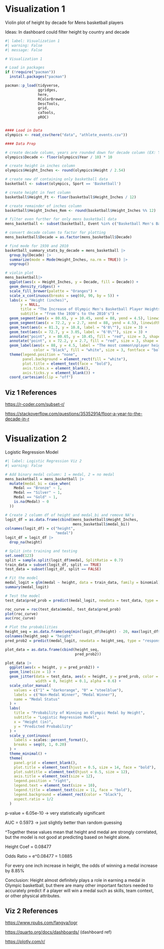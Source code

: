 # Visualization 1

Violin plot of height by decade for Mens basketball players

Ideas: In dashboard could filter height by country and decade

```r
#| label: Visualization 1
#| warning: False
#| message: False

# Visualization 1

# Load in packages
if (!require("pacman")) 
  install.packages("pacman")

pacman::p_load(tidyverse,
               ggridges,
               here,
               RColorBrewer,
               DescTools,
               grid,
               caTools,
               pROC)


#### Load in Data
olympics <- read_csv(here("data", "athlete_events.csv"))

#### Data Prep

# create decade column, years are rounded down for decade column (EX: Year=1896,Decade=1890)
olympics$Decade <- floor(olympics$Year / 10) * 10

# create height in inches column
olympics$Height_Inches <- round(olympics$Height / 2.54)

# create new df containing only basketball data
basketball <- subset(olympics, Sport == 'Basketball')

# create height in feet column
basketball$Height_Ft <- floor(basketball$Height_Inches / 12)

# create remainder of inches column
basketball$Height_Inches_Rem <- round(basketball$Height_Inches %% 12)

# filter even further for only mens basketball data
mens_basketball <- subset(basketball, Event %in% c("Basketball Men's Basketball"))

# convert decade column to factor for plotting
mens_basketball$Decade = as.factor(mens_basketball$Decade)

# find mode for 1930 and 2010
basketball_summary_stats_by_decade = mens_basketball |>
  group_by(Decade) |>
  summarize(mode = Mode(Height_Inches, na.rm = TRUE)) |>
  ungroup()

# violin plot
mens_basketball|>
  ggplot(aes(x = Height_Inches, y = Decade, fill = Decade)) +
  geom_density_ridges() +
  scale_fill_brewer(palette = "Oranges") +
  scale_x_continuous(breaks = seq(60, 90, by = 5)) +
  labs(x = "Height (inches)",
       y = NULL,
       title = "The Increase of Olympic Men's Basketball Player Heights",
       subtitle = "from the 1930's to the 2010's") +
  geom_segment(aes(x = 80.65, y = 10.45, xend = 88, yend = 4.5), linewidth = 0.3) +
  geom_segment(aes(x = 72.2, y = 2.7, xend = 88, yend = 4.5), linewidth = 0.3) +
  geom_text(aes(x = 81.3, y = 10.8, label = "6'8\""), size = 3) +
  geom_text(aes(x = 72.7, y = 3.05, label = "6'0\""), size = 3) +
  annotate("point", x = 80.65, y = 10.45, fill = "red", size = 3, shape = 21, stroke = 0.5) +
  annotate("point", x = 72.2, y = 2.7, fill = "red", size = 3, shape = 21, stroke = 0.5) +
  geom_label(aes(x = 88, y = 4.5, label = "The most common\nplayer height has\nincreased by 8 inches\nsince the 1930's"),
             color = "black", fill = "white", size = 3, fontface = "bold") +
  theme(legend.position = "none",
        panel.background = element_rect(fill = "white"),
        plot.title = element_text(face = "bold"),
        axis.ticks.x = element_blank(),
        axis.ticks.y = element_blank()) +
  coord_cartesian(clip = "off")
```

## Viz 1 References

<https://r-coder.com/subset-r/>

<https://stackoverflow.com/questions/35352914/floor-a-year-to-the-decade-in-r>

# Visualization 2

Logistic Regression Model

```r
#| label: Logistic Regression Viz 2
#| warning: False

# Add binary medal column: 1 = medal, 2 = no medal
mens_basketball = mens_basketball |>
  mutate(medal_bi = case_when(
    Medal == "Bronze" ~ 1,
    Medal == "Silver" ~ 1,
    Medal == "Gold" ~ 1,
    is.na(Medal) ~ 0
  ))

# Create 2 column df of height and medal_bi and remove NA's
logit_df = as.data.frame(cbind(mens_basketball$Height_Inches,
                               mens_basketball$medal_bi))
colnames(logit_df) = c("height",
                       "medal")
logit_df = logit_df |>
  drop_na(height)

# Split into training and testing
set.seed(123)
split = sample.split(logit_df$medal, SplitRatio = 0.7)
train_data = subset(logit_df, split == TRUE)
test_data = subset(logit_df, split == FALSE)

# Fit the model
medal_logit = glm(medal ~ height, data = train_data, family = binomial)
summary(medal_logit)

# Test the model
test_data$pred_prob = predict(medal_logit, newdata = test_data, type = "response")

roc_curve = roc(test_data$medal, test_data$pred_prob)
plot(roc_curve)
auc(roc_curve)

# Plot the probabilities
height_seq = as.data.frame(seq(min(logit_df$height) - 20, max(logit_df$height) + 20, length.out = 100))
colnames(height_seq) = "height"
pred_prob2 = predict(medal_logit, newdata = height_seq, type = "response")

plot_data = as.data.frame(cbind(height_seq,
                                pred_prob2))

plot_data |>
  ggplot(aes(x = height, y = pred_prob2)) +
  geom_line(size = 1) +
  geom_jitter(data = test_data, aes(x = height, y = pred_prob, color = as.factor(medal)),
              width = 0, height = 0.1, alpha = 0.6) + 
  scale_color_manual(
    values = c("1" = "darkorange", "0" = "steelblue"),
    labels = c("Non-Medal Winner", "Medal Winner"),
    name = "Medal Status"
  ) +
  labs(
    title = "Probability of Winning an Olympic Medal by Height",
    subtitle = "Logistic Regression Model",
    x = "Height (in)",
    y = "Predicted Probability"
  ) + 
  scale_y_continuous(
    labels = scales::percent_format(),
    breaks = seq(0, 1, 0.20)
  ) +
  theme_minimal() + 
  theme(
    panel.grid = element_blank(),
    plot.title = element_text(hjust = 0.5, size = 14, face = "bold"),
    plot.subtitle = element_text(hjust = 0.5, size = 12),
    axis.title = element_text(size = 12),
    legend.position = "right",
    legend.text = element_text(size = 10),
    legend.title = element_text(size = 11, face = "bold"),
    legend.background = element_rect(color = "black"),
    aspect.ratio = 1/2
  )
```

p-value = 6.05e-10 -\> very statistically significant

AUC = 0.5973 -\> just slightly better than random guessing

\^Together these values mean that height and medal are strongly correlated, but the model is not good at predicting based on height alone.

Height Coef = 0.08477

Odds Ratio = e\^0.08477 = 1.0885

For every one inch increase in height, the odds of winning a medal increase by 8.85%

Conclusion: Height almost definitely plays a role in earning a medal in Olympic basketball, but there are many other important factors needed to accurately predict if a player will win a medal such as skills, team context, or other physical attributes.

## Viz 2 References

<https://www.rpubs.com/fangya/logr>

<https://quarto.org/docs/dashboards/> (dashboard ref)

<https://plotly.com/r/>

